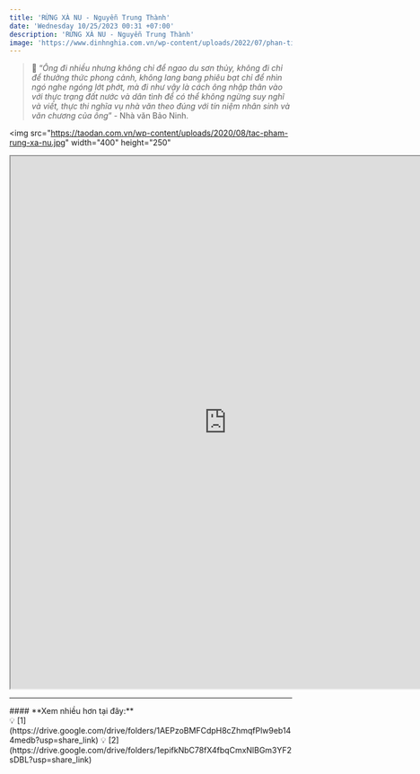 ```yaml
---
title: 'RỪNG XÀ NU - Nguyễn Trung Thành'
date: 'Wednesday 10/25/2023 00:31 +07:00'
description: 'RỪNG XÀ NU - Nguyễn Trung Thành'
image: 'https://www.dinhnghia.com.vn/wp-content/uploads/2022/07/phan-tich-ve-dep-hinh-tuong-cay-xa-nu-trong-truyen-ngan-rung-xa-nu-cua-nguyen-trung-thanh-thumbnail.jpg'
---
```


> 📝 “_Ông đi nhiều nhưng không chỉ để ngao du sơn thủy, không đi chỉ để thưởng thức phong cảnh, không lang bang phiêu bạt chỉ để nhìn ngó nghe ngóng lớt phớt, mà đi như vậy là cách ông nhập thân vào với thực trạng đất nước và dân tình để có thể không ngừng suy nghĩ và viết, thực thi nghĩa vụ nhà văn theo đúng với tín niệm nhân sinh và văn chương của ông_” - Nhà văn Bảo Ninh.

<img
   src="https://taodan.com.vn/wp-content/uploads/2020/08/tac-pham-rung-xa-nu.jpg"
   width="400"
   height="250"
></img>

<iframe
   src="https://drive.google.com/file/d/1RRiK7ClBMYug2hz2hof-tCRgl7jEoZaw/preview"
   width="770"
   height="950"
   allow="autoplay"
></iframe>

---
<div className="bg-[#ffefef] w-fit px-2 py-0 space-y-0 rounded-lg mt-4 mx-auto">
#### **Xem nhiều hơn tại đây:**
</div>

<div className="flex align-middle justify-center m-auto">
💡 [1](https://drive.google.com/drive/folders/1AEPzoBMFCdpH8cZhmqfPlw9eb144medb?usp=share_link)
💡 [2](https://drive.google.com/drive/folders/1epifkNbC78fX4fbqCmxNlBGm3YF2sDBL?usp=share_link)
</div>